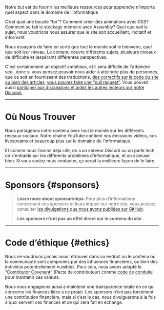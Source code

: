 
<p><span class="text-style-headline-2">Notre but est de fournir les meilleurs ressources pour apprendre n’importe quel aspect dans le domaine de l’informatique</span></p>

C’est quoi une boucle “for”? Comment créer des animations avec CSS? Comment se fait le stockage mémoire avec Assembly? Quel que soit le sujet, nous voudrions nous assurer que le site soit accueillant, incitatif et informatif.

Nous essayons de faire en sorte que tout le monde soit le bienvenu, quel que soit leur niveau. Le contenu couvre différents sujets, plusieurs niveaux de difficulté et (espérant) différentes perspectives.

C'est certainement un objectif ambitieux, et il sera difficile de l'atteindre seul, donc si vous pensez pouvoir nous aider à atteindre plus de personnes, que ce soit en fournissant des traductions, [des correctifs sur le code du site](https://github.com/unicorn-utterances/unicorn-utterances/issues?q=is%3Aopen+is%3Aissue+label%3A%22good+first+issue%22) [ou bien des articles](https://github.com/unicorn-utterances/unicorn-utterances#blog-posts), [vous pouvez faire une “pull request”](https://github.com/unicorn-utterances/unicorn-utterances/pulls). Vous pouvez aussi [participer aux discussions et aidez les autres lecteurs sur notre Discord.](https://discord.gg/FMcvc6T).

---

# Où Nous Trouver

Nous partageons notre contenu avec tout le monde sur les différents réseaux sociaux. Notre chaîne YouTube contient nos émissions vidéos, nos livestreams et beaucoup plus sur le domaine de l’informatique.

Et comme nous l’avons déjà cité, on a un serveur Discord ou on parle tech, on s'entraide sur les différents problèmes d’informatique, et on s’amuse bien. Si vous voulez nous contacter, ça serait la meilleure façon de le faire.

<Links />

---

# Sponsors \{#sponsors\}

<Sponsors />

> **Learn more about sponsorships:**
> Pour plus d’informations concernant nos sponsors et leurs impact sur notre site, vous pouvez consulter [les divulgations que nous avons publiées sur GitHub](https://github.com/unicorn-utterances/unicorn-utterances/issues?q=is%3Aissue+label%3Adisclosure+is%3Aclosed).
>
> **Les sponsors n'ont pas un effet direct sur le contenu du site.**

---

# Code d’éthique \{#ethics\}

Nous ne voudrions jamais nous retrouver dans un endroit où le contenu ou la communauté sont compromis par des influences financières, ou bien des individus potentiellement nuisibles. Pour cela, nous avons adopté le
[“Contributor Covenant”](https://www.contributor-covenant.org/)
(Pacte de contributeur) comme [code de conduite](https://github.com/unicorn-utterances/unicorn-utterances/blob/master/CODE_OF_CONDUCT.md) pour maintenir ces valeurs.

Nous nous engageons aussi à maintenir une transparence totale en ce qui concerne les finances liées à ce projet. Les sponsors n’ont pas forcément une contribution financière, mais si c’est le cas, nous divulguerons à la fois à quoi servent ces finances et ce qui sera fait en échange.
